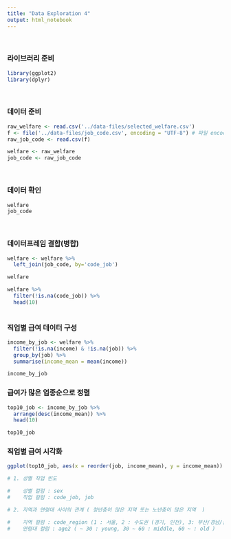 ```yaml
---
title: "Data Exploration 4"
output: html_notebook
---
```


<br />

### 라이브러리 준비

```r
library(ggplot2)
library(dplyr)
```

<br />

### 데이터 준비
```r
raw_welfare <- read.csv('../data-files/selected_welfare.csv')
f <- file('../data-files/job_code.csv', encoding = "UTF-8") # 파일 encoding을 지정하기 위해 별도의 파일 변수 생성
raw_job_code <- read.csv(f)

welfare <- raw_welfare
job_code <- raw_job_code
```

<br />

### 데이터 확인
```r
welfare
job_code
```

<br />

### 데이터프레임 결합(병합)

```r
welfare <- welfare %>% 
  left_join(job_code, by='code_job')

welfare

welfare %>% 
  filter(!is.na(code_job)) %>% 
  head(10)
  
```

### 직업별 급여 데이터 구성

```r
income_by_job <- welfare %>% 
  filter(!is.na(income) & !is.na(job)) %>% 
  group_by(job) %>% 
  summarise(income_mean = mean(income))

income_by_job
```

### 급여가 많은 업종순으로 정렬

```r
top10_job <- income_by_job %>% 
  arrange(desc(income_mean)) %>% 
  head(10)

top10_job
```
### 직업별 급여 시각화

```r
ggplot(top10_job, aes(x = reorder(job, income_mean), y = income_mean)) + geom_bar(stat="identity") + coord_flip()
```
```r

# 1. 성별 직업 빈도

#    성별 컬럼 : sex
#    직업 컬럼 : code_job, job

# 2. 지역과 연령대 사이의 관계 ( 청년층이 많은 지역 또는 노년층이 많은 지역  )

#    지역 컬럼 : code_region (1 : 서울, 2 : 수도권 (경기, 인천), 3: 부산/경남/울산, 4 : 대구/경북, 5 : 대전/충남, 6 : 강원 / 충북, 7 : 광주/전남/전북/제주 )
#    연령대 컬럼 : age2 ( ~ 30 : young, 30 ~ 60 : middle, 60 ~ : old )

```

